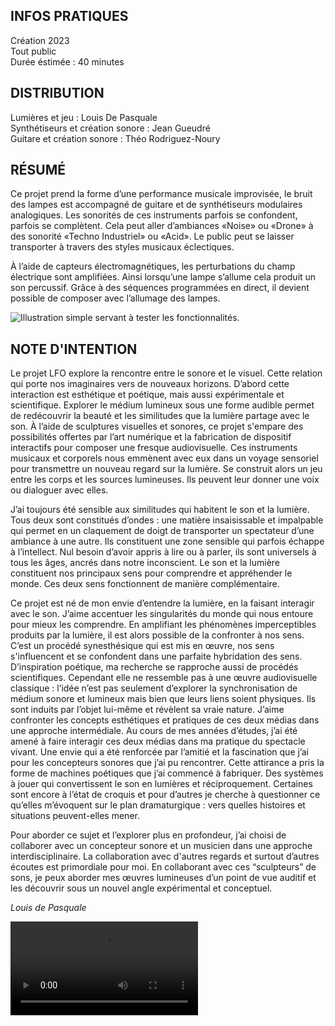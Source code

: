 <Section>

# INFOS PRATIQUES

Création 2023   
Tout public   
Durée éstimée : 40 minutes   

# DISTRIBUTION

Lumières et jeu : Louis De Pasquale   
Synthétiseurs et création sonore : Jean Gueudré  
Guitare et création sonore : Théo Rodriguez-Noury   

</Section>
<Section>

# RÉSUMÉ

Ce projet prend la forme d’une performance musicale improvisée, le bruit des lampes est accompagné de guitare et de synthétiseurs modulaires analogiques. Les sonorités de ces instruments parfois se confondent, parfois se complètent. Cela peut aller d’ambiances «Noise» ou «Drone» à des sonorité «Techno Industriel» ou «Acid». Le public peut se laisser transporter à travers des styles musicaux éclectiques.

À l’aide de capteurs électromagnétiques, les perturbations du champ électrique sont amplifiées. Ainsi lorsqu’une lampe s’allume cela produit un son percussif. Grâce à des séquences programmées en direct, il devient possible de composer avec l’allumage des lampes.

<Image src="/galerie/LFO/LFO1.jpg" alt="Illustration simple servant à tester les fonctionnalités." description="" />

<Audio src="/galerie/LFO/audio.mp3" description="Extrait sonore" />

</Section>
<Section>

# NOTE D'INTENTION

Le projet LFO explore la rencontre entre le sonore et le visuel. Cette relation qui porte nos imaginaires vers de nouveaux horizons. D’abord cette interaction est esthétique et poétique, mais aussi expérimentale et scientifique. Explorer le médium lumineux sous une forme audible permet de redécouvrir la beauté et les similitudes que la lumière partage avec le son. À l’aide de sculptures visuelles et sonores, ce projet s'empare des possibilités offertes par l’art numérique et la fabrication de dispositif interactifs pour composer une fresque audiovisuelle. Ces instruments musicaux et corporels nous emmènent avec eux dans un voyage sensoriel pour transmettre un nouveau regard sur la lumière. Se construit alors un jeu entre les corps et les sources lumineuses. Ils peuvent leur donner une voix ou dialoguer avec elles.

J’ai toujours été sensible aux similitudes qui habitent le son et la lumière. Tous deux sont constitués d’ondes : une matière insaisissable et impalpable qui permet en un claquement de doigt de transporter un spectateur d’une ambiance à une autre. Ils constituent une zone sensible qui parfois échappe à l’intellect. Nul besoin d’avoir appris à lire ou à parler, ils sont universels à tous les âges, ancrés dans notre inconscient. Le son et la lumière constituent nos principaux sens pour comprendre et appréhender le monde. Ces deux sens fonctionnent de manière complémentaire.

Ce projet est né de mon envie d’entendre la lumière, en la faisant interagir avec le son. J’aime accentuer les singularités du monde qui nous entoure pour mieux les comprendre. En amplifiant les phénomènes imperceptibles produits par la lumière, il est alors possible de la confronter à nos sens. C’est un procédé synesthésique qui est mis en œuvre, nos sens s'influencent et se confondent dans une parfaite hybridation des sens. D’inspiration poétique, ma recherche se rapproche aussi de procédés scientifiques. Cependant elle ne ressemble pas à une œuvre audiovisuelle classique : l’idée n’est pas seulement d’explorer la synchronisation de médium sonore et lumineux mais bien que leurs liens soient physiques. Ils sont induits par l’objet lui-même et révèlent sa vraie nature. J’aime confronter les concepts esthétiques et pratiques de ces deux médias dans une approche intermédiale.
Au cours de mes années d’études, j’ai été amené à faire interagir ces deux médias dans ma pratique du spectacle vivant. Une envie qui a été renforcée par l’amitié et la fascination que j’ai pour les concepteurs sonores que j’ai pu rencontrer. Cette attirance a pris la forme de machines poétiques que j’ai commencé à fabriquer. Des systèmes à jouer qui convertissent le son en lumières et réciproquement. Certaines sont encore à l’état de croquis et pour d’autres je cherche à questionner ce qu’elles m’évoquent sur le plan dramaturgique : vers quelles histoires et situations peuvent-elles mener.

Pour aborder ce sujet et l’explorer plus en profondeur, j’ai choisi de collaborer avec un concepteur sonore et un musicien dans une approche interdisciplinaire. La collaboration avec d'autres regards et surtout d’autres écoutes est primordiale pour moi. En collaborant avec ces “sculpteurs” de sons, je peux aborder mes œuvres lumineuses d’un point de vue auditif et les découvrir sous un nouvel angle expérimental et conceptuel.

*Louis de Pasquale*

</Section>

<Video src="/galerie/LFO/video.mp4" title="" description="Extrait de la résidence de création à l'ENSATT en Février 2020" />

# SOUTIENS

Avec le soutien de Ecole Nationale des Arts et Techniques du Théâtre.
